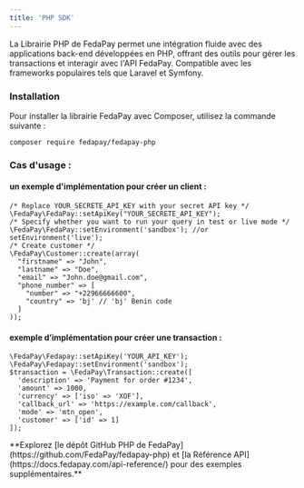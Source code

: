 ```yaml
---
title: 'PHP SDK'
---
```



La Librairie  PHP de FedaPay permet une intégration fluide avec des applications back-end développées en PHP, offrant des outils pour gérer les transactions et interagir avec l'API FedaPay. Compatible avec les frameworks populaires tels que Laravel et Symfony.

### Installation


Pour installer la librairie FedaPay avec Composer, utilisez la commande suivante :

```
composer require fedapay/fedapay-php
```

### Cas d'usage : 

#### un exemple d'implémentation pour créer un client :

```
/* Replace YOUR_SECRETE_API_KEY with your secret API key */
\FedaPay\FedaPay::setApiKey("YOUR_SECRETE_API_KEY");
/* Specify whether you want to run your query in test or live mode */
\FedaPay\FedaPay::setEnvironment('sandbox'); //or setEnvironment('live');
/* Create customer */
\FedaPay\Customer::create(array(
  "firstname" => "John",
  "lastname" => "Doe",
  "email" => "John.doe@gmail.com",
  "phone_number" => [
	"number" => "+22966666600",
	"country" => 'bj' // 'bj' Benin code
  ]
));
```

#### exemple d’implémentation pour créer une transaction : 

```
\FedaPay\Fedapay::setApiKey('YOUR_API_KEY');
\FedaPay\Fedapay::setEnvironment('sandbox');
$transaction = \FedaPay\Transaction::create([
  'description' => 'Payment for order #1234',
  'amount' => 1000,
  'currency' => ['iso' => 'XOF'],
  'callback_url' => 'https://example.com/callback',
  'mode' => 'mtn_open',
  'customer' => ['id' => 1]
]);
```

<Note>
**Explorez [le dépôt GitHub PHP  de FedaPay](https://github.com/FedaPay/fedapay-php) et [la Référence API](https://docs.fedapay.com/api-reference/) pour des exemples supplémentaires.**
</Note>


